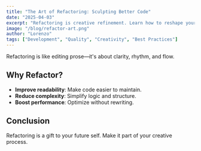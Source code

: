 ```yaml
---
title: "The Art of Refactoring: Sculpting Better Code"
date: "2025-04-03"
excerpt: "Refactoring is creative refinement. Learn how to reshape your code into something elegant and efficient."
image: "/blog/refactor-art.png"
author: "Lorenzo"
tags: ["Development", "Quality", "Creativity", "Best Practices"]
---
```


Refactoring is like editing prose—it's about clarity, rhythm, and flow.

## Why Refactor?

- **Improve readability**: Make code easier to maintain.
- **Reduce complexity**: Simplify logic and structure.
- **Boost performance**: Optimize without rewriting.

## Conclusion

Refactoring is a gift to your future self. Make it part of your creative process.
